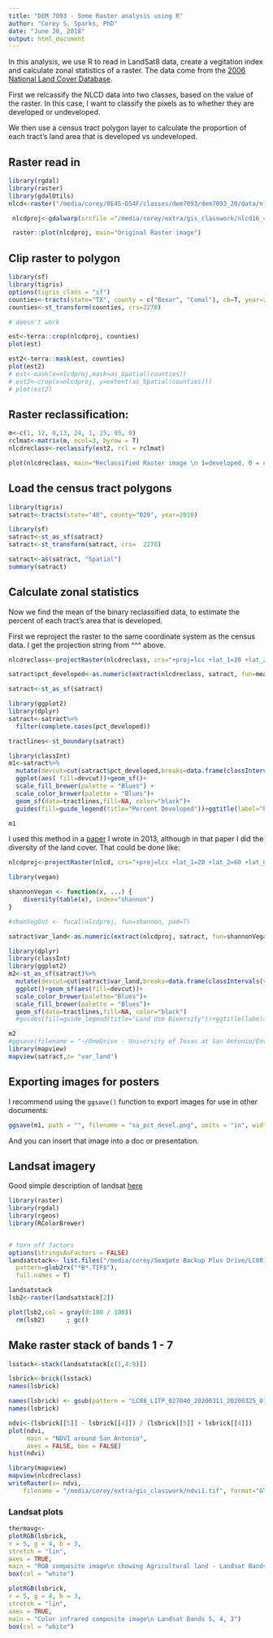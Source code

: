 ```yaml
---
title: "DEM 7093 - Some Raster analysis using R"
author: "Corey S. Sparks, PhD"
date: "June 20, 2018"
output: html_document
---
```


In this analysis, we use R to read in LandSat8 data, create a vegitation index and calculate zonal statistics of a raster. The data come from the [2006 National Land Cover Database](https://www.mrlc.gov/nlcd06_data.php).

First we relcassify the NLCD data into two classes, based on the value of the raster. In this case, I want to classify the pixels as to whether they are developed or undeveloped. 

We then use a census tract polygon layer to calculate the proportion of each tract's land area that is developed vs undeveloped. 


## Raster read in 
```r
library(rgdal)
library(raster)
library(gdalUtils)
nlcd<-raster("/media/corey/0E45-D54F/classes/dem7093/dem7093_20/data/nlcd16_48_lc/nlcd_2016_land_cover_48_20190424.img.vat.img")

 nlcdproj<-gdalwarp(srcfile ="/media/corey/extra/gis_classwork/nlcd16_48_lc/nlcd_2016_land_cover_change_index_48_20190424.img.vat.img", dstfile = "/media/corey/extra/gis_classwork/outputnlcd.tif",t_srs = nlcd , output_Raster = T)

 raster::plot(nlcdproj, main="Original Raster image")

```

## Clip raster to polygon
```r
library(sf)
library(tigris)
options(tigris_class = "sf")
counties<-tracts(state="TX", county = c("Bexar", "Comal"), cb=T, year=2016)
counties<-st_transform(counties, crs=2278)

# doesn't work

est<-terra::crop(nlcdproj, counties)
plot(est)

est2<-terra::mask(est, counties)
plot(est2)
# est<-mask(x=nlcdproj,mask=as_Spatial(counties))
# est2<-crop(x=nlcdproj, y=extent(as_Spatial(counties)))
# plot(est2)

```

## Raster reclassification:

```r
m<-c(1, 12, 0,13, 24, 1, 25, 95, 0)
rclmat<-matrix(m, ncol=3, byrow = T)
nlcdreclass<-reclassify(est2, rcl = rclmat)

plot(nlcdreclass, main="Reclassified Raster image \n 1=developed, 0 = undeveloped",col= gray(100:0 / 100))

```


## Load the census tract polygons
```r
library(tigris)
satract<-tracts(state="48", county="029", year=2010)

library(sf)
satract<-st_as_sf(satract)
satract<-st_transform(satract, crs=  2278)

satract<-as(satract, "Spatial")
summary(satract)
```

## Calculate zonal statistics
Now we find the mean of the binary reclassified data, to estimate the percent of each tract's area that is developed. 

First we reproject the raster to the same coordinate system as the census data. I get the projection string from ^^^ above.

```r
nlcdreclass<-projectRaster(nlcdreclass, crs="+proj=lcc +lat_1=20 +lat_2=60 +lat_0=40 +lon_0=-96 +x_0=0 +y_0=0 +datum=NAD83 +units=m +no_defs +ellps=GRS80 +towgs84=0,0,0")

satract$pct_developed<-as.numeric(extract(nlcdreclass, satract, fun=mean)) #this takes a minute or two

satract<-st_as_sf(satract)

library(ggplot2)
library(dplyr)
satract<-satract%>%
  filter(complete.cases(pct_developed))

tractlines<-st_boundary(satract)

library(classInt)
m1<-satract%>%
  mutate(devcut=cut(satract$pct_developed,breaks=data.frame(classIntervals(var=satract$pct_developed, n=5, style="jenks")[2])[,1], include.lowest = T))%>%
  ggplot(aes( fill=devcut))+geom_sf()+
  scale_fill_brewer(palette = "Blues") + 
  scale_color_brewer(palette = "Blues")+
  geom_sf(data=tractlines,fill=NA, color="black")+
  guides(fill=guide_legend(title="Percent Developed"))+ggtitle(label="Percent of Land Area Developed, 2006", subtitle ="NLCD 2006")+theme(axis.text.x = element_blank(), axis.text.y = element_blank())+theme( legend.text = element_text(size = 14), plot.title = element_text(size = 18), strip.text.x = element_text(size = 16))

m1
```

I used this method in a [paper](https://www.sciencedirect.com/science/article/pii/S1877584511000529) I wrote in 2013, although in that paper I did the diversity of the land cover. That could be done like:

```r
nlcdproj<-projectRaster(nlcd, crs="+proj=lcc +lat_1=20 +lat_2=60 +lat_0=40 +lon_0=-96 +x_0=0 +y_0=0 +datum=NAD83 +units=m +no_defs +ellps=GRS80 +towgs84=0,0,0")

library(vegan)

shannonVegan <- function(x, ...) {
    diversity(table(x), index="shannon")
}

#shanVegOut <- focal(nlcdproj, fun=shannon, pad=T)  

satract$var_land<-as.numeric(extract(nlcdproj, satract, fun=shannonVegan)) #this takes a minute or two

library(dplyr)
library(classInt)
library(ggplot2)
m2<-st_as_sf(satract)%>%
  mutate(devcut=cut(satract$var_land,breaks=data.frame(classIntervals(var=satract$var_land, n=5,style = "fisher")[2])[,1], include.lowest = T))%>%
  ggplot()+geom_sf(aes(fill=devcut))+
  scale_color_brewer(palette="Blues")+
  scale_fill_brewer(palette = "Blues")+
  geom_sf(data=tractlines,fill=NA, color="black")
  #guides(fill=guide_legend(title="Land Use Diversity"))+ggtitle(label="Standard Deviation - Land Use, 2006", subtitle ="NLCD 2006")+theme(axis.text.x = element_blank(), axis.text.y = element_blank())+theme( legend.text = element_text(size = 14), plot.title = element_text(size = 18), strip.text.x = element_text(size = 16))

m2
#ggsave(filename = "~/OneDrive - University of Texas at San Antonio/Environmental_Health_project/sa_lu_diversity.png", width = 8, height = 10, dpi = "print")
library(mapview)
mapview(satract,z= "var_land")
```

## Exporting images for posters
I recommend using the `ggsave()` function to export images for use in other documents:

```r
ggsave(m1, path = "", filename = "sa_pct_devel.png", units = "in", width=8, height = 10)

```

And you can insert that image into a doc or presentation.


## Landsat imagery
Good simple description of landsat [here](https://gisgeography.com/landsat-8-bands-combinations/)

```r
library(raster)
library(rgdal)
library(rgeos)
library(RColorBrewer)


# turn off factors
options(stringsAsFactors = FALSE)
landsatstack<- list.files("/media/corey/Seagate Backup Plus Drive/LC08_L1TP_027040_20200311_20200325_01_T1/", 
  pattern=glob2rx("*B*.TIF$"), 
  full.names = T)

landsatstack
lsb2<-raster(landsatstack[2])

plot(lsb2,col = gray(0:100 / 100))  
  rm(lsb2)      ; gc()
```

## Make raster stack of bands 1 - 7
```r
lsstack<-stack(landsatstack[c(1,4:9)])

lsbrick<-brick(lsstack)
names(lsbrick)

names(lsbrick) <- gsub(pattern = "LC08_L1TP_027040_20200311_20200325_01_T1_", replacement = "", names(lsbrick))
names(lsbrick)
```

```r
ndvi<-(lsbrick[[5]] - lsbrick[[4]]) / (lsbrick[[5]] + lsbrick[[4]])
plot(ndvi,
     main = "NDVI around San Antonio",
     axes = FALSE, box = FALSE)       
hist(ndvi)
```

```r
library(mapview)
mapview(nlcdreclass)
writeRaster(x= ndvi, 
    filename = "/media/corey/extra/gis_classwork/ndvi1.tif", format="GTiff", datatype="INT2S", overwrite=T)
```

### Landsat plots
```r
thermavg<-
plotRGB(lsbrick,
r = 5, g = 4, b = 3,
stretch = "lin",
axes = TRUE,
main = "RGB composite image\n showing Agricultural land - Landsat Bands 6, 5, 2")
box(col = "white")

plotRGB(lsbrick,
r = 5, g = 4, b = 3,
stretch = "lin",
axes = TRUE,
main = "Color infrared composite image\n Landsat Bands 5, 4, 3")
box(col = "white")

```
